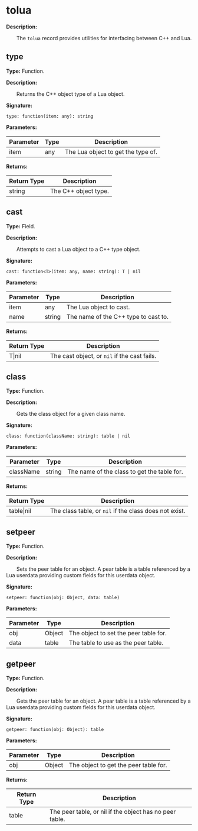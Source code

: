 
# tolua

**Description:**

&emsp;&emsp;The `tolua` record provides utilities for interfacing between C++ and Lua.

## type

**Type:** Function.

**Description:**

&emsp;&emsp;Returns the C++ object type of a Lua object.

**Signature:**
```tl
type: function(item: any): string
```

**Parameters:**

| Parameter | Type | Description |
| --- | --- | --- |
| item | any | The Lua object to get the type of. |

**Returns:**

| Return Type | Description |
| --- | --- |
| string | The C++ object type. |

## cast

**Type:** Field.

**Description:**

&emsp;&emsp;Attempts to cast a Lua object to a C++ type object.

**Signature:**
```tl
cast: function<T>(item: any, name: string): T | nil
```

**Parameters:**

| Parameter | Type | Description |
| --- | --- | --- |
| item | any | The Lua object to cast. |
| name | string | The name of the C++ type to cast to. |

**Returns:**

| Return Type | Description |
| --- | --- |
| T\|nil | The cast object, or `nil` if the cast fails. |

## class

**Type:** Function.

**Description:**

&emsp;&emsp;Gets the class object for a given class name.

**Signature:**
```tl
class: function(className: string): table | nil
```

**Parameters:**

| Parameter | Type | Description |
| --- | --- | --- |
| className | string | The name of the class to get the table for. |

**Returns:**

| Return Type | Description |
| --- | --- |
| table\|nil | The class table, or `nil` if the class does not exist. |

## setpeer

**Type:** Function.

**Description:**

&emsp;&emsp;Sets the peer table for an object. A pear table is a table referenced by a Lua userdata providing custom fields for this userdata object.

**Signature:**
```tl
setpeer: function(obj: Object, data: table)
```

**Parameters:**

| Parameter | Type | Description |
| --- | --- | --- |
| obj | Object | The object to set the peer table for. |
| data | table | The table to use as the peer table. |

## getpeer

**Type:** Function.

**Description:**

&emsp;&emsp;Gets the peer table for an object. A pear table is a table referenced by a Lua userdata providing custom fields for this userdata object.

**Signature:**
```tl
getpeer: function(obj: Object): table
```

**Parameters:**

| Parameter | Type | Description |
| --- | --- | --- |
| obj | Object | The object to get the peer table for. |

**Returns:**

| Return Type | Description |
| --- | --- |
| table | The peer table, or nil if the object has no peer table. |